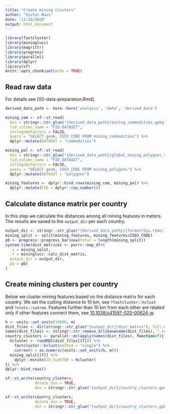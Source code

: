 ```yaml
---
title: "Create mining clusters"
author: "Victor Maus"
date: "11/10/2020"
output: html_document
---
```


```r
library(fastcluster)
library(mininglucc)
library(magrittr)
library(progress)
library(parallel)
library(dplyr)
library(sf)
knitr::opts_chunk$set(echo = TRUE)
```

## Read raw data

For details see [00-data-preparation.Rmd]. 

```r
derived_data_path <- here::here('analysis', 'data', 'derived_data')

mining_com <- sf::st_read(
  dsn = stringr::str_glue("{derived_data_path}/mining_commodities.gpkg"),
  fid_column_name = "FID_DATASET",
  stringsAsFactors = FALSE,
  query = "SELECT geom, ISO3_CODE FROM mining_commodities") %>% 
  dplyr::mutate(DATASET = "commodities")

mining_pol <- sf::st_read(
  dsn = stringr::str_glue("{derived_data_path}/global_mining_polygons_v1.gpkg"),
  fid_column_name = "FID_DATASET",
  stringsAsFactors = FALSE,
  query = "SELECT geom, ISO3_CODE FROM mining_polygons") %>% 
  dplyr::mutate(DATASET = "polygons")

mining_features <- dplyr::bind_rows(mining_com, mining_pol) %>% 
  dplyr::mutate(FID = dplyr::row_number())
```

## Calculate distance matrix per country

In this step we calculate the distances among all mining features in meters. 
The results are saved to the `output_dir` per each country. 

```r
output_dir <- stringr::str_glue("{derived_data_path}/{format(Sys.time(), '%Y%m%d%H%M')}")
mining_split <- split(mining_features, mining_features$ISO3_CODE)
pb <- progress::progress_bar$new(total = length(mining_split))
system.time(dist_matrices <- purrr::map_dfr(
  .x = mining_split,
  .f = mininglucc::calc_dist_matrix,
  output_dir = output_dir, 
  pb = pb)
)
```

## Create mining clusters per country 

Below we cluster mining features based on the distance matrix for each country. 
We set the cutting distance to 10 km, see `?fastcluster::hclust` and `?stats::cutree`.
Features further than 10 km from each other are related only if other features connect them,
see [10.1038/s41597-020-00624-w](https://doi.org/10.1038/s41597-020-00624-w).

```r
h <- units::set_units(10000, m)
dist_files <- dir(stringr::str_glue("{output_dir}/dist_matrix"), full.names = TRUE)
names(dist_files) <- stringr::str_remove_all(basename(dist_files), ".rds")
country_clusters <- parallel::mclapply(names(dist_files), function(f){
  hcluster <- readRDS(dist_files[[f]]) %>% 
    fastcluster::hclust(method = "single") %>% 
    cutree(h = as.numeric(units::set_units(h, m)))
  mining_split[[f]] %>% 
    dplyr::mutate(ID_CLUSTER = hcluster)
}) %>% 
dplyr::bind_rows()

sf::st_write(country_clusters, 
             delete_dsn = TRUE,
             dsn = stringr::str_glue("{output_dir}/country_clusters.geojson"))

sf::st_write(country_clusters, 
             delete_dsn = TRUE,
             dsn = stringr::str_glue("{output_dir}/country_clusters.gpkg"))
```

